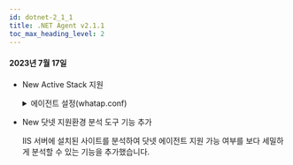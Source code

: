 ```yaml
---
id: dotnet-2_1_1
title: .NET Agent v2.1.1
toc_max_heading_level: 2
---
```


#### 2023년 7월 17일

* <Status>New</Status> Active Stack 지원

  <details>
  <summary>에이전트 설정(whatap.conf)</summary>
  
  **active_stack_enabled** <span class='type'>Boolean</span>

  기본값 `true`

  액티브 스택 추적을 활성화합니다. ***분석*** > ***스택*** 메뉴의 ***탑 스택*** 및 ***유니크 스택***, ***액티브 스택***이 해당합니다.

  </details>

* <Status>New</Status> 닷넷 지원환경 분석 도구 기능 추가

  IIS 서버에 설치된 사이트를 분석하여 닷넷 에이전트 지원 가능 여부를 보다 세밀하게 분석할 수 있는 기능을 추가했습니다.